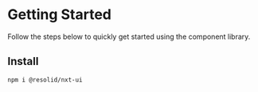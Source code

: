 # Getting Started

Follow the steps below to quickly get started using the component library.

## Install

```shell
npm i @resolid/nxt-ui
```
